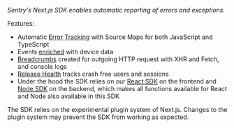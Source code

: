 <Note>

_Sentry's Next.js SDK enables automatic reporting of errors and exceptions._

</Note>

Features:

- Automatic [Error Tracking](/product/issues/) with Source Maps for both JavaScript and TypeScript
- Events [enriched](/platforms/javascript/enriching-events/context/) with device data
- [Breadcrumbs](/platforms/javascript/enriching-events/breadcrumbs/) created for outgoing HTTP request with XHR and Fetch, and console logs
- [Release Health](/product/releases/health/) tracks crash free users and sessions
- Under the hood the SDK relies on our [React SDK](/platforms/javascript/guides/react/) on the frontend and [Node SDK](/platforms/node) on the backend, which makes all functions available for React and Node also available in this SDK

<Alert level="warning" title="Based on the Next.js plugin system">

The SDK relies on the experimental plugin system of Next.js.
Changes to the plugin system may prevent the SDK from working as expected.

</Alert>
